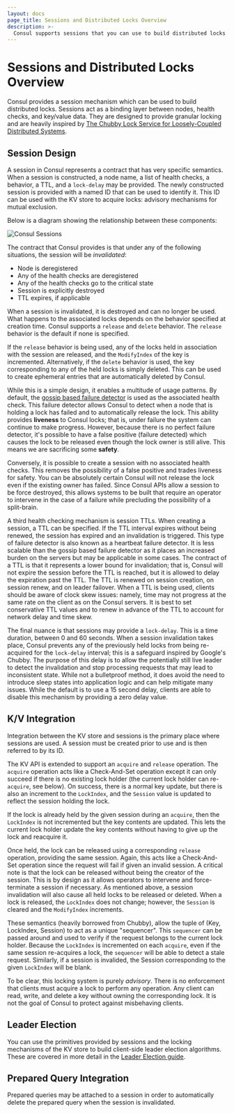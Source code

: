 ```yaml
---
layout: docs
page_title: Sessions and Distributed Locks Overview
description: >-
  Consul supports sessions that you can use to build distributed locks with granular locking. Learn about sessions, how they can prevent ""split-brain"" systems by ensuring consistency in deployments, and how they can integrate with the key/value (KV) store.
---
```


# Sessions and Distributed Locks Overview

Consul provides a session mechanism which can be used to build distributed locks.
Sessions act as a binding layer between nodes, health checks, and key/value data.
They are designed to provide granular locking and are heavily inspired by
[The Chubby Lock Service for Loosely-Coupled Distributed Systems](https://research.google/pubs/the-chubby-lock-service-for-loosely-coupled-distributed-systems/).

## Session Design

A session in Consul represents a contract that has very specific semantics.
When a session is constructed, a node name, a list of health checks, a behavior,
a TTL, and a `lock-delay` may be provided. The newly constructed session is provided with
a named ID that can be used to identify it. This ID can be used with the KV
store to acquire locks: advisory mechanisms for mutual exclusion.

Below is a diagram showing the relationship between these components:

![Consul Sessions](/img/consul-sessions.png)

The contract that Consul provides is that under any of the following
situations, the session will be _invalidated_:

- Node is deregistered
- Any of the health checks are deregistered
- Any of the health checks go to the critical state
- Session is explicitly destroyed
- TTL expires, if applicable

When a session is invalidated, it is destroyed and can no longer
be used. What happens to the associated locks depends on the
behavior specified at creation time. Consul supports a `release`
and `delete` behavior. The `release` behavior is the default
if none is specified.

If the `release` behavior is being used, any of the locks held in
association with the session are released, and the `ModifyIndex` of
the key is incremented. Alternatively, if the `delete` behavior is
used, the key corresponding to any of the held locks is simply deleted.
This can be used to create ephemeral entries that are automatically
deleted by Consul.

While this is a simple design, it enables a multitude of usage
patterns. By default, the
[gossip based failure detector](/consul/docs/architecture/gossip)
is used as the associated health check. This failure detector allows
Consul to detect when a node that is holding a lock has failed and
to automatically release the lock. This ability provides **liveness** to
Consul locks; that is, under failure the system can continue to make
progress. However, because there is no perfect failure detector, it's possible
to have a false positive (failure detected) which causes the lock to
be released even though the lock owner is still alive. This means
we are sacrificing some **safety**.

Conversely, it is possible to create a session with no associated
health checks. This removes the possibility of a false positive
and trades liveness for safety. You can be absolutely certain Consul
will not release the lock even if the existing owner has failed.
Since Consul APIs allow a session to be force destroyed, this allows
systems to be built that require an operator to intervene in the
case of a failure while precluding the possibility of a split-brain.

A third health checking mechanism is session TTLs. When creating
a session, a TTL can be specified. If the TTL interval expires without
being renewed, the session has expired and an invalidation is triggered.
This type of failure detector is also known as a heartbeat failure detector.
It is less scalable than the gossip based failure detector as it places
an increased burden on the servers but may be applicable in some cases.
The contract of a TTL is that it represents a lower bound for invalidation;
that is, Consul will not expire the session before the TTL is reached, but it
is allowed to delay the expiration past the TTL. The TTL is renewed on
session creation, on session renew, and on leader failover. When a TTL
is being used, clients should be aware of clock skew issues: namely,
time may not progress at the same rate on the client as on the Consul servers.
It is best to set conservative TTL values and to renew in advance of the TTL
to account for network delay and time skew.

The final nuance is that sessions may provide a `lock-delay`. This
is a time duration, between 0 and 60 seconds. When a session invalidation
takes place, Consul prevents any of the previously held locks from
being re-acquired for the `lock-delay` interval; this is a safeguard
inspired by Google's Chubby. The purpose of this delay is to allow
the potentially still live leader to detect the invalidation and stop
processing requests that may lead to inconsistent state. While not a
bulletproof method, it does avoid the need to introduce sleep states
into application logic and can help mitigate many issues. While the
default is to use a 15 second delay, clients are able to disable this
mechanism by providing a zero delay value.

## K/V Integration

Integration between the KV store and sessions is the primary
place where sessions are used. A session must be created prior to use
and is then referred to by its ID.

The KV API is extended to support an `acquire` and `release` operation.
The `acquire` operation acts like a Check-And-Set operation except it
can only succeed if there is no existing lock holder (the current lock holder
can re-`acquire`, see below). On success, there is a normal key update, but
there is also an increment to the `LockIndex`, and the `Session` value is
updated to reflect the session holding the lock.

If the lock is already held by the given session during an `acquire`, then
the `LockIndex` is not incremented but the key contents are updated. This
lets the current lock holder update the key contents without having to give
up the lock and reacquire it.

Once held, the lock can be released using a corresponding `release` operation,
providing the same session. Again, this acts like a Check-And-Set operation
since the request will fail if given an invalid session. A critical note is
that the lock can be released without being the creator of the session.
This is by design as it allows operators to intervene and force-terminate
a session if necessary. As mentioned above, a session invalidation will also
cause all held locks to be released or deleted. When a lock is released, the `LockIndex`
does not change; however, the `Session` is cleared and the `ModifyIndex` increments.

These semantics (heavily borrowed from Chubby), allow the tuple of (Key, LockIndex, Session)
to act as a unique "sequencer". This `sequencer` can be passed around and used
to verify if the request belongs to the current lock holder. Because the `LockIndex`
is incremented on each `acquire`, even if the same session re-acquires a lock,
the `sequencer` will be able to detect a stale request. Similarly, if a session is
invalided, the Session corresponding to the given `LockIndex` will be blank.

To be clear, this locking system is purely _advisory_. There is no enforcement
that clients must acquire a lock to perform any operation. Any client can
read, write, and delete a key without owning the corresponding lock. It is not
the goal of Consul to protect against misbehaving clients.

## Leader Election

You can use the primitives provided by sessions and the locking mechanisms of the KV
store to build client-side leader election algorithms.
These are covered in more detail in the [Leader Election guide](/consul/docs/dynamic-app-config/sessions/application-leader-election).

## Prepared Query Integration

Prepared queries may be attached to a session in order to automatically delete
the prepared query when the session is invalidated.
